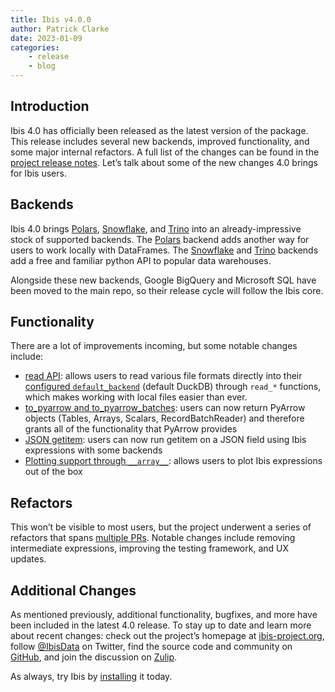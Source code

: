 ```yaml
---
title: Ibis v4.0.0
author: Patrick Clarke
date: 2023-01-09
categories:
    - release
    - blog
---
```


## Introduction

Ibis 4.0 has officially been released as the latest version of the package.
This release includes several new backends, improved functionality, and some major internal refactors.
A full list of the changes can be found in the [project release notes](../../release_notes.md).
Let’s talk about some of the new changes 4.0 brings for Ibis users.

## Backends

Ibis 4.0 brings [Polars](../../backends/polars.qmd), [Snowflake](../../backends/snowflake.qmd), and [Trino](../../backends/trino.qmd) into an already-impressive stock of supported backends.
The [Polars](https://www.pola.rs/) backend adds another way for users to work locally with DataFrames.
The [Snowflake](https://www.snowflake.com/en/) and [Trino](https://trino.io/) backends add a free and familiar python API to popular data warehouses.

Alongside these new backends, Google BigQuery and Microsoft SQL have been moved to the main repo, so their release cycle will follow the Ibis core.

## Functionality

There are a lot of improvements incoming, but some notable changes include:

- [read API](https://github.com/ibis-project/ibis/pull/5005): allows users to read various file formats directly into their [configured `default_backend`](https://ibis-project.org/api/config/?h=default#ibis.config.Options) (default DuckDB) through `read_*` functions, which makes working with local files easier than ever.
- [to_pyarrow and to_pyarrow_batches](https://github.com/ibis-project/ibis/pull/4454#issuecomment-1262640204): users can now return PyArrow objects (Tables, Arrays, Scalars, RecordBatchReader) and therefore grants all of the functionality that PyArrow provides
- [JSON getitem](https://github.com/ibis-project/ibis/pull/4525): users can now run getitem on a JSON field using Ibis expressions with some backends
- [Plotting support through `__array__`](https://github.com/ibis-project/ibis/pull/4547): allows users to plot Ibis expressions out of the box

## Refactors

This won't be visible to most users, but the project underwent a series of refactors that spans [multiple PRs](https://github.com/ibis-project/ibis/pulls?q=is%3Apr+is%3Amerged+%22refactor%3A%22+milestone%3A4.0.0).
Notable changes include removing intermediate expressions, improving the testing framework, and UX updates.

## Additional Changes

As mentioned previously, additional functionality, bugfixes, and more have been included in the latest 4.0 release.
To stay up to date and learn more about recent changes: check out the project's homepage at [ibis-project.org](https://ibis-project.org), follow [@IbisData](https://twitter.com/IbisData) on Twitter, find the source code and community on [GitHub](https://github.com/ibis-project/ibis), and join the discussion on [Zulip](https://ibis-project.zulipchat.com).

As always, try Ibis by [installing](../../install.qmd) it today.
